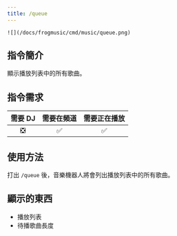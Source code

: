 ```yaml
---
title: /queue
---
```

`![](/docs/frogmusic/cmd/music/queue.png)`

## 指令簡介
<Info>  
顯示播放列表中的所有歌曲。
</Info>

## 指令需求
| 需要 DJ |	需要在頻道 | 需要正在播放 |
| :-----: | :-------: | :---------: |
|   ❎   |    ✅     |     ✅      |

## 使用方法
打出 `/queue` 後，音樂機器人將會列出播放列表中的所有歌曲。

## 顯示的東西  
- 播放列表
- 待播歌曲長度
